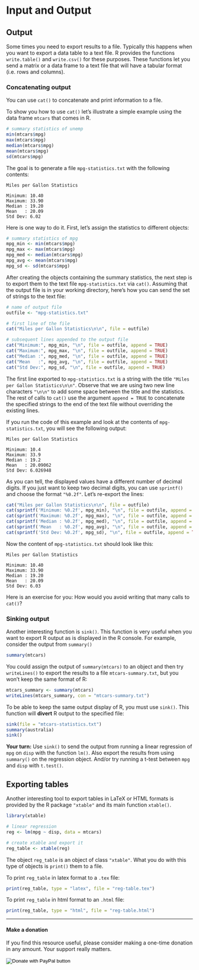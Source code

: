 # Input and Output



## Output

Some times you need to export results to a file. Typically this happens when
you want to export a data table to a text file. R provides the functions
`write.table()` and `write.csv()` for these purposes.
These functions let you send a matrix or a data frame to a text file that will
have a tabular format (i.e. rows and columns).


### Concatenating output

You can use `cat()` to concatenate and print information to a file. 

To show you how to use `cat()` let's illustrate a simple example using the data 
frame `mtcars` that comes in R.

```r
# summary statistics of unemp
min(mtcars$mpg)
max(mtcars$mpg)
median(mtcars$mpg)
mean(mtcars$mpg)
sd(mtcars$mpg)
```

The goal is to generate a file `mpg-statistics.txt` with the following 
contents:

```
Miles per Gallon Statistics

Minimum: 10.40
Maximum: 33.90
Median : 19.20
Mean   : 20.09 
Std Dev: 6.02
```

Here is one way to do it. First, let's assign the statistics to different
objects:

```r
# summary statistics of mpg
mpg_min <- min(mtcars$mpg)
mpg_max <- max(mtcars$mpg)
mpg_med <- median(mtcars$mpg)
mpg_avg <- mean(mtcars$mpg)
mpg_sd <- sd(mtcars$mpg)
```

After creating the objects containing the summary statistics, the next step
is to export them to the text file `mpg-statistics.txt` via `cat()`. 
Assuming that the output file is in your working directory, here's how you can
send the set of strings to the text file:

```r
# name of output file
outfile <- "mpg-statistics.txt"

# first line of the file
cat("Miles per Gallon Statistics\n\n", file = outfile)

# subsequent lines appended to the output file
cat("Minimum:", mpg_min, "\n", file = outfile, append = TRUE)
cat("Maximum:", mpg_max, "\n", file = outfile, append = TRUE)
cat("Median :", mpg_med, "\n", file = outfile, append = TRUE)
cat("Mean   :", mpg_avg, "\n", file = outfile, append = TRUE)
cat("Std Dev:", mpg_sd, "\n", file = outfile, append = TRUE)
```

The first line exported to `mpg-statistics.txt` is a string with the title
`"Miles per Gallon Statistics\n\n"`. Observe that we are using two new line
characters `"\n\n"` to add some space between the title and the statistics.
The rest of calls to `cat()` use the argument `append = TRUE` to concatenate
the specified strings to the end of the text file without overriding the 
existing lines.

If you run the code of this example and look at the contents of 
`mpg-statistics.txt`, you will see the following output:

```
Miles per Gallon Statistics

Minimum: 10.4 
Maximum: 33.9 
Median : 19.2 
Mean   : 20.09062 
Std Dev: 6.026948 
```

As you can tell, the displayed values have a different number of decimal 
digits. If you just want to keep two decimal digits, you can use `sprintf()`
and choose the format `"%0.2f"`. Let's re-export the lines:

```r
cat("Miles per Gallon Statistics\n\n", file = outfile)
cat(sprintf('Minimum: %0.2f', mpg_min), "\n", file = outfile, append = TRUE)
cat(sprintf('Maximum: %0.2f', mpg_max), "\n", file = outfile, append = TRUE)
cat(sprintf('Median : %0.2f', mpg_med), "\n", file = outfile, append = TRUE)
cat(sprintf('Mean   : %0.2f', mpg_avg), "\n", file = outfile, append = TRUE)
cat(sprintf('Std Dev: %0.2f', mpg_sd), "\n", file = outfile, append = TRUE)
```

Now the content of `mpg-statistics.txt` should look like this:

```
Miles per Gallon Statistics

Minimum: 10.40 
Maximum: 33.90 
Median : 19.20 
Mean   : 20.09 
Std Dev: 6.03 
```

Here is an exercise for you: How would you avoid writing that many calls to 
`cat()`?


### Sinking output

Another interesting function is `sink()`. This function is very useful when
you want to export R output as is displayed in the R console. For example, 
consider the output from `summary()`

```r
summary(mtcars)
```

You could assign the output of `summary(mtcars)` to an object and then try
`writeLines()` to export the results to a file `mtcars-summary.txt`, but 
you won't keep the same format of R:

```r
mtcars_summary <- summary(mtcars)
writeLines(mtcars_summary, con = "mtcars-summary.txt")
```

To be able to keep the same output display of R, you must use `sink()`. This
function will __divert__ R output to the specified file:

```r
sink(file = "mtcars-statistics.txt")
summary(australia)
sink()
```

__Your turn:__ Use `sink()` to send the output from running a linear 
regression of `mpg` on `disp` with the function `lm()`. Also export the results 
from using `summary()` on the regression object. And/or try running a t-test
between `mpg` and `disp` with `t.test()`.



## Exporting tables

Another interesting tool to export tables in LaTeX or HTML formats is provided
by the R package `"xtable"` and its main function `xtable()`.

```r
library(xtable)

# linear regression
reg <- lm(mpg ~ disp, data = mtcars)

# create xtable and export it
reg_table <- xtable(reg)
```

The object `reg_table` is an object of class `"xtable"`. What you do with this
type of objects is `print()` them to a file.

To print `reg_table` in latex format to a `.tex` file:

```r
print(reg_table, type = "latex", file = "reg-table.tex")
```

To print `reg_table` in html format to an `.html` file:

```r
print(reg_table, type = "html", file = "reg-table.html")
```


-----

#### Make a donation {-}

If you find this resource useful, please consider making a one-time donation in any amount. Your support really matters.

<form action="https://www.paypal.com/cgi-bin/webscr" method="post" target="_top">
<input type="hidden" name="cmd" value="_donations" />
<input type="hidden" name="business" value="ZF6U7K5MW25W2" />
<input type="hidden" name="currency_code" value="USD" />
<input type="image" src="https://www.paypalobjects.com/en_US/i/btn/btn_donateCC_LG.gif" border="0" name="submit" title="PayPal - The safer, easier way to pay online!" alt="Donate with PayPal button" />
<img alt="" border="0" src="https://www.paypal.com/en_US/i/scr/pixel.gif" width="1" height="1" />
</form>

